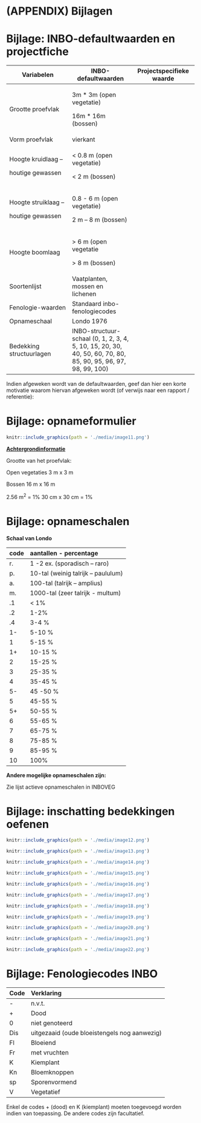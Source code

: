 # (APPENDIX) Bijlagen {-} 

#  Bijlage: INBO-defaultwaarden en projectfiche

+-------------------------+-------------------------+-------------------------+
| **Variabelen**          | **INBO-defaultwaarden** | **Projectspecifieke     |
|                         |                         | waarde**                |
+=========================+=========================+=========================+
| Grootte proefvlak       | 3m \* 3m (open          |                         |
|                         | vegetatie)              |                         |
|                         |                         |                         |
|                         | 16m \* 16m (bossen)     |                         |
+-------------------------+-------------------------+-------------------------+
| Vorm proefvlak          | vierkant                |                         |
+-------------------------+-------------------------+-------------------------+
| Hoogte kruidlaag --     | \< 0.8 m (open          |                         |
|                         | vegetatie)              |                         |
| houtige gewassen        |                         |                         |
|                         | \< 2 m (bossen)         |                         |
+-------------------------+-------------------------+-------------------------+
| Hoogte struiklaag --    | 0.8 - 6 m (open         |                         |
|                         | vegetatie)              |                         |
| houtige gewassen        |                         |                         |
|                         | 2 m -- 8 m (bossen)     |                         |
+-------------------------+-------------------------+-------------------------+
| Hoogte boomlaag         | \> 6 m (open vegetatie  |                         |
|                         |                         |                         |
|                         | \> 8 m (bossen)         |                         |
+-------------------------+-------------------------+-------------------------+
| Soortenlijst            | Vaatplanten, mossen en  |                         |
|                         | lichenen                |                         |
+-------------------------+-------------------------+-------------------------+
| Fenologie-waarden       | Standaard               |                         |
|                         | inbo-fenologiecodes     |                         |
+-------------------------+-------------------------+-------------------------+
| Opnameschaal            | Londo 1976              |                         |
+-------------------------+-------------------------+-------------------------+
| Bedekking               | INBO-structuur-schaal   |                         |
| structuurlagen          | (0, 1, 2, 3, 4, 5, 10,  |                         |
|                         | 15, 20, 30, 40, 50, 60, |                         |
|                         | 70, 80, 85, 90, 95, 96, |                         |
|                         | 97, 98, 99, 100)        |                         |
+-------------------------+-------------------------+-------------------------+

Indien afgeweken wordt van de defaultwaarden, geef dan hier een korte motivatie
waarom hiervan afgeweken wordt (of verwijs naar een rapport / referentie):

#  Bijlage: opnameformulier

```r
knitr::include_graphics(path = './media/image11.png')
```


**[Achtergrondinformatie]{.underline}**


Grootte van het proefvlak:

Open vegetaties 3 m x 3 m

Bossen 16 m x 16 m

2.56 m^2^ = 1% 30 cm x 30 cm = 1%

#  Bijlage: opnameschalen

**Schaal van Londo**

  code  aantallen - percentage
  ----- -------------------------------------
  r\.   1 -2 ex. (sporadisch -- raro)
  p\.   10-tal (weinig talrijk -- paululum)
  a\.   100-tal (talrijk -- amplius)
  m\.   1000-tal (zeer talrijk - multum)
  .1    \< 1%
  .2    1-2%
  .4    3-4 %
  1-    5-10 %
  1     5-15 %
  1+    10-15 %
  2     15-25 %
  3     25-35 %
  4     35-45 %
  5-    45 -50 %
  5     45-55 %
  5+    50-55 %
  6     55-65 %
  7     65-75 %
  8     75-85 %
  9     85-95 %
  10    100%

**Andere mogelijke opnameschalen zijn:**

Zie lijst actieve opnameschalen in INBOVEG

#  Bijlage: inschatting bedekkingen oefenen


```r
knitr::include_graphics(path = './media/image12.png')
```

```r
knitr::include_graphics(path = './media/image13.png')
```

```r
knitr::include_graphics(path = './media/image14.png')
```

```r
knitr::include_graphics(path = './media/image15.png')
```

```r
knitr::include_graphics(path = './media/image16.png')
```

```r
knitr::include_graphics(path = './media/image17.png')
```


```r
knitr::include_graphics(path = './media/image18.png')
```


```r
knitr::include_graphics(path = './media/image19.png')
```


```r
knitr::include_graphics(path = './media/image20.png')
```

```r
knitr::include_graphics(path = './media/image21.png')
```


```r
knitr::include_graphics(path = './media/image22.png')
```


#  Bijlage: Fenologiecodes INBO

  Code   Verklaring
  ------ ----------------------------------------------
  \-     n.v.t.
  \+     Dood
  0      niet genoteerd
  Dis    uitgezaaid (oude bloeistengels nog aanwezig)
  Fl     Bloeiend
  Fr     met vruchten
  K      Kiemplant
  Kn     Bloemknoppen
  sp     Sporenvormend
  V      Vegetatief

Enkel de codes + (dood) en K (kiemplant) moeten toegevoegd worden indien van toepassing. De andere
codes zijn facultatief.
